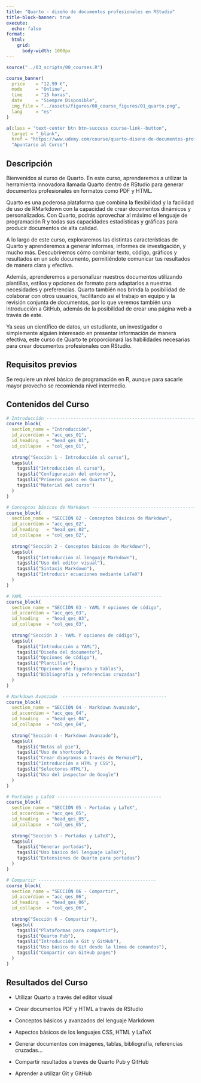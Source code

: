 ```yaml
---
title: "Quarto - diseño de documentos profesionales en RStudio"
title-block-banner: true
execute: 
  echo: false
format: 
  html:
    grid: 
      body-width: 1000px
---
```


```r
source("../03_scripts/00_courses.R")
```

::: {.course-banner .column-screen}
```r
course_banner(
  price    = "12.99 €",
  mode     = "Online",
  time     = "15 horas",
  date     = "Siempre Disponible",
  img_file = "../assets/figures/00_course_figures/01_quarto.png",
  lang     = "es"
)
```
:::

::: course-link
```r
a(class = "text-center btn btn-success course-link--button",
  target = "_blank",
  href = "https://www.udemy.com/course/quarto-diseno-de-documentos-profesionales-en-rstudio/?couponCode=E0852462B5B0F5523059",
  "Apuntarse al Curso")
```
:::

::: course-description
::: course-description--title
## Descripción
:::

::: course-description--text
Bienvenidos al curso de Quarto. En este curso, aprenderemos a utilizar la herramienta innovadora llamada Quarto dentro de RStudio para generar documentos profesionales en formatos como PDF y HTML.

Quarto es una poderosa plataforma que combina la flexibilidad y la facilidad de uso de RMarkdown con la capacidad de crear documentos dinámicos y personalizados. Con Quarto, podrás aprovechar al máximo el lenguaje de programación R y todas sus capacidades estadísticas y gráficas para producir documentos de alta calidad.

A lo largo de este curso, exploraremos las distintas características de Quarto y aprenderemos a generar informes, informes de investigación, y mucho más. Descubriremos cómo combinar texto, código, gráficos y resultados en un solo documento, permitiéndote comunicar tus resultados de manera clara y efectiva.

Además, aprenderemos a personalizar nuestros documentos utilizando plantillas, estilos y opciones de formato para adaptarlos a nuestras necesidades y preferencias. Quarto también nos brinda la posibilidad de colaborar con otros usuarios, facilitando así el trabajo en equipo y la revisión conjunta de documentos, por lo que veremos también una introducción a GitHub, además de la posibilidad de crear una página web a través de este.

Ya seas un científico de datos, un estudiante, un investigador o simplemente alguien interesado en presentar información de manera efectiva, este curso de Quarto te proporcionará las habilidades necesarias para crear documentos profesionales con RStudio.
:::
:::

::: course-description
::: course-description--title
## Requisitos previos
:::

::: course-description--text
Se requiere un nivel básico de programación en R, aunque para sacarle mayor provecho se recomienda nivel intermedio.
:::
:::

::: {.course-curriculum .column-screen}
::: course-description--title
## Contenidos del Curso
:::

```r
# Introducción --------------------------------------------------------------------
course_block(
  section_name = "Introducción",
  id_accordion = "acc_qes_01",
  id_heading   = "head_qes_01",
  id_collapse  = "col_qes_01",
  
  strong("Sección 1 - Introducción al curso"),
  tags$ul(
    tags$li("Introducción al curso"),
    tags$li("Configuración del entorno"),
    tags$li("Primeros pasos en Quarto"),
    tags$li("Material del curso")
  )
)

# Conceptos básicos de Markdown --------------------------------------------------
course_block(
  section_name = "SECCIÓN 02 - Conceptos básicos de Markdown",
  id_accordion = "acc_qes_02",
  id_heading   = "head_qes_02",
  id_collapse  = "col_qes_02",
  
  strong("Sección 2 - Conceptos básicos de Markdown"),
  tags$ul(
    tags$li("Introducción al lenguaje Markdown"),
    tags$li("Uso del editor visual"),
    tags$li("Sintaxis Markdown"),
    tags$li("Introducir ecuaciones mediante LaTeX")
  )
)

# YAML  --------------------------------------------------
course_block(
  section_name = "SECCIÓN 03 - YAML Y opciones de código",
  id_accordion = "acc_qes_03",
  id_heading   = "head_qes_03",
  id_collapse  = "col_qes_03",
  
  strong("Sección 3 - YAML Y opciones de código"),
  tags$ul(
    tags$li("Introducción a YAML"),
    tags$li("Diseño del documento"),
    tags$li("Opciones de código"),
    tags$li("Plantillas"),
    tags$li("Opciones de figuras y tablas"),
    tags$li("Bibliografía y referencias cruzadas")
  )
)

# Markdown Avanzado  ---------------------------------------
course_block(
  section_name = "SECCIÓN 04 - Markdown Avanzado",
  id_accordion = "acc_qes_04",
  id_heading   = "head_qes_04",
  id_collapse  = "col_qes_04",
  
  strong("Sección 4 - Markdown Avanzado"),
  tags$ul(
    tags$li("Notas al pie"),
    tags$li("Uso de shortcode"),
    tags$li("Crear diagramas a través de Mermaid"),
    tags$li("Introducción a HTML y CSS"),
    tags$li("Selectores HTML"),
    tags$li("Uso del inspector de Google")
  )
)

# Portadas y LaTeX ---------------------------------------
course_block(
  section_name = "SECCIÓN 05 - Portadas y LaTeX",
  id_accordion = "acc_qes_05",
  id_heading   = "head_qes_05",
  id_collapse  = "col_qes_05",
  
  strong("Sección 5 - Portadas y LaTeX"),
  tags$ul(
    tags$li("Generar portadas"),
    tags$li("Uso básico del lenguaje LaTeX"),
    tags$li("Extensiones de Quarto para portadas")
  )
)

# Compartir --------------------------------------------
course_block(
  section_name = "SECCIÓN 06 - Compartir",
  id_accordion = "acc_qes_06",
  id_heading   = "head_qes_06",
  id_collapse  = "col_qes_06",
  
  strong("Sección 6 - Compartir"),
  tags$ul(
    tags$li("Plataformas para compartir"),
    tags$li("Quarto Pub"),
    tags$li("Introducción a Git y GitHub"),
    tags$li("Uso básico de Git desde la línea de comandos"),
    tags$li("Compartir con GitHub pages")
  )
)

```
:::

::: course-description
::: course-description--title
## Resultados del Curso
:::

::: course-description--text
-   Utilizar Quarto a través del editor visual

-   Crear documentos PDF y HTML a través de RStudio

-   Conceptos básicos y avanzados del lenguaje Markdown

-   Aspectos básicos de los lenguajes CSS, HTML y LaTeX

-   Generar documentos con imágenes, tablas, bibliografía, referencias cruzadas...

-   Compartir resultados a través de Quarto Pub y GitHub

-   Aprender a utilizar Git y GitHub
:::
:::
